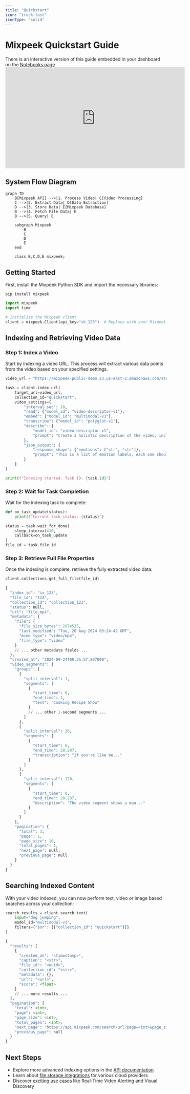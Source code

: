 ```yaml
---
title: "Quickstart"
icon: "truck-fast"
iconType: "solid"
---
```


# Mixpeek Quickstart Guide

<Note>
  There is an interactive version of this guide embedded in your dashboard on
  the <a href="https://dash.mixpeek.com/notebooks">Notebooks page</a>
</Note>

<iframe
  width="560"
  height="315"
  src="https://www.youtube.com/embed/jkIXzfKBvM0"
  title="YouTube video player"
  frameborder="0"
  allow="accelerometer; autoplay; clipboard-write; encrypted-media; gyroscope; picture-in-picture"
  allowfullscreen
></iframe>

## System Flow Diagram

```mermaid
graph TD
    B[Mixpeek API] -->|1. Process Video| C[Video Processing]
    C -->|2. Extract Data| D[Data Extraction]
    D -->|3. Store Data| E[Mixpeek Database]
    B -->|4. Fetch File Data| E
    B -->|5. Query| E

    subgraph Mixpeek
        B
        C
        D
        E
    end

    class B,C,D,E mixpeek;
```

## Getting Started

First, install the Mixpeek Python SDK and import the necessary libraries:

`pip install mixpeek`

```python
import mixpeek
import time

# Initialize the Mixpeek client
client = mixpeek.Client(api_key="sk_123")  # Replace with your Mixpeek API key
```

## Indexing and Retrieving Video Data

### Step 1: Index a Video

Start by indexing a video URL. This process will extract various data points from the video based on your specified settings.

```python
video_url = "https://mixpeek-public-demo.s3.us-east-2.amazonaws.com/starter/aussie_agility.mp4"

task = client.index.url(
    target_url=video_url,
    collection_id="quickstart",
    video_settings={
        "interval_sec": 10,
        "read": {"model_id": "video-descriptor-v1"},
        "embed": {"model_id": "multimodal-v1"},
        "transcribe": {"model_id": "polyglot-v1"},
        "describe": {
            "model_id": "video-descriptor-v1",
            "prompt": "Create a holistic description of the video, include sounds and screenplay"
        },
        "json_output": {
            "response_shape": {"emotions": ["str", "str"]},
            "prompt": "This is a list of emotion labels, each one should be a string representing the scene."
        }
    }
)

print(f"Indexing started. Task ID: {task.id}")
```

### Step 2: Wait for Task Completion

Wait for the indexing task to complete:

```python
def on_task_update(status):
    print(f"Current task status: {status}")

status = task.wait_for_done(
    sleep_interval=10,
    callback=on_task_update
)
file_id = task.file_id
```

### Step 3: Retrieve Full File Properties

Once the indexing is complete, retrieve the fully extracted video data:

```python
client.collections.get_full_file(file_id)

{
  "index_id": "ix_123",
  "file_id": "123",
  "collection_id": "collection_123",
  "status": null,
  "url": "file.mp4",
  "metadata": {
    "file": {
      "file_size_bytes": 2074535,
      "last_modified": "Tue, 20 Aug 2024 03:24:42 GMT",
      "mime_type": "video/mp4",
      "file_type": "video"
    }
    // ... other metadata fields ...
  },
  "created_at": "2024-09-24T00:25:57.807000",
  "video_segments": {
    "groups": [
      {
        "split_interval": 1,
        "segments": [
          {
            "start_time": 0,
            "end_time": 1,
            "text": "Cooking Recipe Show"
          }
          // ... other 1-second segments ...
        ]
      },
      {
        "split_interval": 30,
        "segments": [
          {
            "start_time": 0,
            "end_time": 28.287,
            "transcription": "If you're like me..."
          }
        ]
      },
      {
        "split_interval": 120,
        "segments": [
          {
            "start_time": 0,
            "end_time": 28.287,
            "description": "The video segment shows a man..."
          }
        ]
      }
    ],
    "pagination": {
      "total": 3,
      "page": 1,
      "page_size": 10,
      "total_pages": 1,
      "next_page": null,
      "previous_page": null
    }
  }
}

```

## Searching Indexed Content

With your video indexed, you can now perform text, video or image based searches across your collection:

```python
search_results = client.search.text(
    input="dog jumping",
    model_id="multimodal-v1",
    filters={"$or": [{"collection_id": "quickstart"}]}
)

{
  "results": [
    {
      "created_at": "<timestamp>",
      "caption": "<str>",
      "file_id": "<uuid>",
      "collection_id": "<str>",
      "metadata": {},
      "url": "<url>",
      "score": <float>
    }
    // ... more results ...
  ],
  "pagination": {
    "total": <int>,
    "page": <int>,
    "page_size": <int>,
    "total_pages": <int>,
    "next_page": "https://api.mixpeek.com/search/url?page=<int>&page_size=<int>",
    "previous_page": null
  }
}

```

## Next Steps

- Explore more advanced indexing options in the [API documentation](/api-documentation)
- Learn about [file storage integrations](/integrations) for various cloud providers
- Discover [exciting use cases](/use-cases) like Real-Time Video Alerting and Visual Discovery
